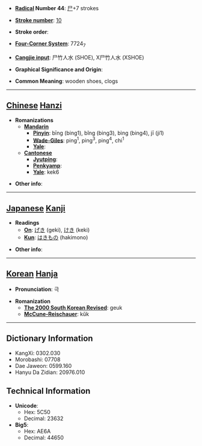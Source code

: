 * '''[[Wiktionary:Chinese radical index| Radical]] Number 44''': [[Wiktionary:Chinese radical index 尸|尸]]+7 strokes

* '''[[Wiktionary:Chinese total strokes index|Stroke number]]''': [[Wiktionary:Chinese total strokes index 10|10]]

* '''Stroke order''': 

* '''[[Wiktionary:Chinese four corner index|Four-Corner System]]''': 7724<sub>7</sub>

* '''[[Wiktionary:Chinese Cangjie index|Cangjie input]]''': 尸竹人水 (SHOE), X尸竹人水 (XSHOE)

* '''Graphical Significance and Origin''': 

* '''Common Meaning''': wooden shoes, clogs

----

== [[Chinese]] [[Hanzi]] ==

* '''Romanizations'''
** '''[[Mandarin]]'''
*** '''[[Pinyin]]''': bīng (bing1), bǐng (bing3), bìng (bing4), jī (ji1)
*** '''[[Wade-Giles]]''': ping<sup>1</sup>, ping<sup>3</sup>, ping<sup>4</sup>, chi<sup>1</sup>
*** '''[[Yale]]''': 
** '''[[Cantonese]]'''
*** '''[[Jyutping]]''':
*** '''[[Penkyamp]]''': 
*** '''[[Yale]]''': kek6

* '''Other info''': 

----

== [[Japanese]] [[Kanji]] ==

* '''Readings'''
** '''[[On]]''': [[げき]] (geki), [[けき]] (keki)
** '''[[Kun]]''': [[はきもの]] (hakimono)

* '''Other info''':  

----

== [[Korean]] [[Hanja]] ==

* '''Pronunciation''': 극

* '''Romanization'''
** '''[[The 2000 South Korean Revised Romanization|The 2000 South Korean Revised]]''': geuk
** '''[[McCune-Reischauer]]''': kŭk

----

== Dictionary Information ==

* KangXi: 0302.030
* Morobashi: 07708
* Dae Jaweon: 0599.160
* Hanyu Da Zidian: 20976.010

== Technical Information ==

* '''Unicode''':
** Hex: 5C50
** Decimal: 23632
* '''Big5''':
** Hex: AE6A
** Decimal: 44650